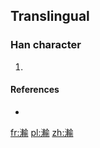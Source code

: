 ==Translingual==

===Han character===
{{Han char|rn=85|rad=水|as=16|sn=19|four=|canj=水十十弓 (EJJN), X水十十弓 (XEJJN)}}

# {{defn|Han|sort=水16}}

====References====
* {{Han ref|kx=0660.271|hdz=31782.031|uh=702D|ud=28717}}

[[fr:瀭]]
[[pl:瀭]]
[[zh:瀭]]